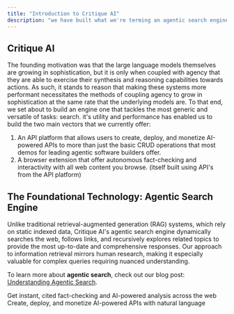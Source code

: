 ```yaml
---
title: "Introduction to Critique AI"
description: "we have built what we're terming an agentic search engine and an ecosystem of products atop it."
---
```



## Critique AI

The founding motivation was that the large language models themselves are growing in sophistication, but it is only when coupled with agency that they are able to exercise their synthesis and reasoning capabilities towards actions. As such, it stands to reason that making these systems more performant necessitates the methods of coupling agency to grow in sophistication at the same rate that the underlying models are. To that end, we set about to build an engine one that tackles the most generic and versatile of tasks: search. it's utility and performance has enabled us to build the two main vectors that we currently offer: 

1. An API platform that allows users to create, deploy, and monetize AI-powered APIs to more than just the basic CRUD operations that most demos for leading agentic software builders offer. 
2. A browser extension that offer autonomous fact-checking and interactivity with all web content you browse. (itself built using API's from the API platform)

## The Foundational Technology: Agentic Search Engine

Unlike traditional retrieval-augmented generation (RAG) systems, which rely on static indexed data, Critique AI's agentic search engine dynamically searches the web, follows links, and recursively explores related topics to provide the most up-to-date and comprehensive responses. Our approach to information retrieval mirrors human research, making it especially valuable for complex queries requiring nuanced understanding.

To learn more about **agentic search**, check out our blog post: [Understanding Agentic Search](https://critiquebrowser.app/en/blog/What-Is-Agentic-Search).


<CardGroup cols={2}>
  <Card title="Browser Extension" icon="browser" href="/browser-extension/overview">
    Get instant, cited fact-checking and AI-powered analysis across the web
  </Card>
  <Card title="API Platform" icon="code" href="/api-platform/overview">
    Create, deploy, and monetize AI-powered APIs with natural language
  </Card>
</CardGroup>


